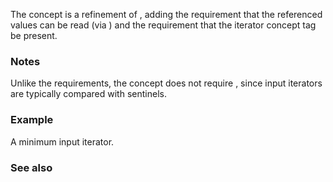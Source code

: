 {{cpp/title|input_iterator}}
{{cpp/iterator/navbar}}
{{ddcl|header=iterator|since=c++20|1=
template&lt; class I &gt;
    concept input_iterator =
        std::input_or_output_iterator&lt;I&gt; &amp;&amp;
        std::indirectly_readable&lt;I&gt; &amp;&amp;
        requires { typename /*ITER_CONCEPT*/&lt;I&gt;; } &amp;&amp;
        std::derived_from&lt;/*ITER_CONCEPT*/&lt;I&gt;, std::input_iterator_tag&gt;;
}}

The {{tt|input_iterator}} concept is a refinement of {{lconcept|input_or_output_iterator}}, adding the requirement that the referenced values can be read (via {{lconcept|indirectly_readable}}) and the requirement that the iterator concept tag be present.

{{cpp/iterator/iter concept}}

===Notes===
Unlike the {{named req|InputIterator}} requirements, the {{tt|input_iterator}} concept does not require {{lconcept|equality_comparable}}, since input iterators are typically compared with sentinels.

===Example===
A minimum input iterator.

{{source|1=
#include &lt;cstddef&gt;
#include &lt;iterator&gt;

struct SimpleInputIterator
{
    using difference_type = std::ptrdiff_t;
    using value_type = int;

    int operator*() const;

    SimpleInputIterator&amp; operator++();
    void operator++(int) { ++*this; }
};

static_assert(std::input_iterator&lt;SimpleInputIterator&gt;);
}}

===See also===
{{dsc begin}}
{{dsc inc|cpp/iterator/dsc input_or_output_iterator}}
{{dsc inc|cpp/iterator/dsc forward_iterator}}
{{dsc end}}

{{langlinks|de|es|ja|ru|zh}}